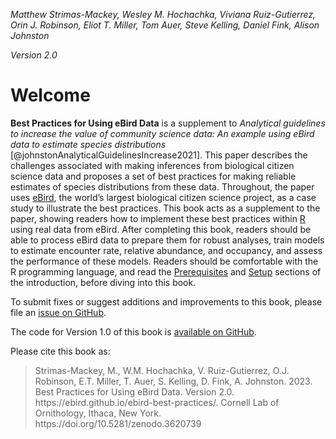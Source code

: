 *Matthew Strimas-Mackey, Wesley M. Hochachka, Viviana Ruiz-Gutierrez, Orin J. Robinson, Eliot T. Miller, Tom Auer, Steve Kelling, Daniel Fink, Alison Johnston*

*Version 2.0*

# Welcome {.unnumbered}

**Best Practices for Using eBird Data** is a supplement to *Analytical guidelines to increase the value of community science data: An example using eBird data to estimate species distributions* [@johnstonAnalyticalGuidelinesIncrease2021]. This paper describes the challenges associated with making inferences from biological citizen science data and proposes a set of best practices for making reliable estimates of species distributions from these data. Throughout, the paper uses [eBird](https://ebird.org/), the world's largest biological citizen science project, as a case study to illustrate the best practices. This book acts as a supplement to the paper, showing readers how to implement these best practices within [R](https://www.r-project.org/) using real data from eBird. After completing this book, readers should be able to process eBird data to prepare them for robust analyses, train models to estimate encounter rate, relative abundance, and occupancy, and assess the performance of these models. Readers should be comfortable with the R programming language, and read the [Prerequisites](#intro-pre) and [Setup](#intro-setup) sections of the introduction, before diving into this book.

To submit fixes or suggest additions and improvements to this book, please file an [issue on GitHub](https://github.com/ebird/ebird-best-practices/issues).

The code for Version 1.0 of this book is [available on GitHub](https://github.com/cornelllabofornithology/ebird-best-practices/).

Please cite this book as:

> Strimas-Mackey, M., W.M. Hochachka, V. Ruiz-Gutierrez, O.J. Robinson, E.T. Miller, T. Auer, S. Kelling, D. Fink, A. Johnston. 2023. Best Practices for Using eBird Data. Version 2.0. https://ebird.github.io/ebird-best-practices/. Cornell Lab of Ornithology, Ithaca, New York. https://doi.org/10.5281/zenodo.3620739
